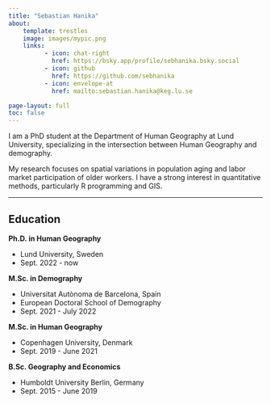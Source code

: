 ```yaml
---
title: "Sebastian Hanika"
about:
    template: trestles
    image: images/mypic.png
    links: 
          - icon: chat-right
            href: https://bsky.app/profile/sebhanika.bsky.social
          - icon: github
            href: https://github.com/sebhanika
          - icon: envelope-at
            href: mailto:sebastian.hanika@keg.lu.se

page-layout: full
toc: false
---
```


I am a PhD student at the Department of Human Geography at Lund University, specializing in the intersection between Human Geography and demography.

My research focuses on spatial variations in population aging and labor market participation of older workers. I have a strong interest in quantitative methods, particularly R programming and GIS.

------

## Education

**Ph.D. in Human Geography**

- Lund University, Sweden
- Sept. 2022 - now

**M.Sc. in Demography**

- Universitat Autònoma de Barcelona, Spain
- European Doctoral School of Demography
- Sept. 2021 - July 2022

**M.Sc. in Human Geography**

- Copenhagen University, Denmark
- Sept. 2019 - June 2021

**B.Sc. Geography and Economics**

- Humboldt University Berlin, Germany
- Sept. 2015 - June 2019